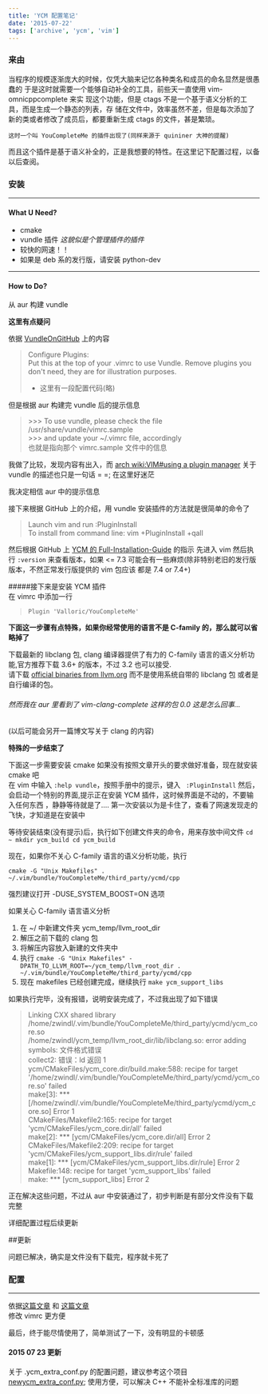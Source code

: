 ```yaml
---
title: 'YCM 配置笔记'
date: '2015-07-22'
tags: ['archive', 'ycm', 'vim']
---
```


### 来由

当程序的规模逐渐庞大的时候，仅凭大脑来记忆各种类名和成员的命名显然是很愚蠢的
于是这时就需要一个能够自动补全的工具，前些天一直使用 vim-omnicppcomplete 来实
现这个功能，但是 ctags 不是一个基于语义分析的工具，而是生成一个静态的列表，存
储在文件中，效率虽然不差，但是每次添加了新的类或者修改了成员后，都要重新生成
ctags 的文件，甚是繁琐。

    这时一个叫 YouCompleteMe 的插件出现了(同样来源于 quininer 大神的提醒)
而且这个插件是基于语义补全的，正是我想要的特性。在这里记下配置过程，以备以后查阅。

### 安装
******

#### What U Need?

- cmake
- vundle 插件 *这貌似是个管理插件的插件*
- 较快的网速！！
- 如果是 deb 系的发行版，请安装 python-dev

******
#### How to Do?

从 aur 构建 vundle

 **这里有点疑问**
 
 依据 [VundleOnGitHub](https://github.com/VundleVim/Vundle.vim) 上的内容

> Configure Plugins:  
> Put this at the top of your .vimrc to use Vundle. Remove plugins you don't need, they are for illustration purposes.  
> * 这里有一段配置代码(略)

但是根据 aur 构建完 vundle 后的提示信息
>  \>\>\> To use vundle, please check the file /usr/share/vundle/vimrc.sample  
>  \>\>\> and update your ~/.vimrc file, accordingly  
也就是指向那个 vimrc.sample 文件中的信息

我做了比较，发现内容有出入，而 [arch wiki:VIM#using a plugin manager](https://wiki.archlinux.org/index.php/Vim#Using_a_plugin_manager) 关于
vundle 的描述也只是一句话 = =; 在这里好迷茫

我决定相信 aur 中的提示信息

接下来根据 GitHub 上的介绍，用 vundle 安装插件的方法就是很简单的命令了

> Launch vim and run :PluginInstall  
> To install from command line: vim +PluginInstall +qall

然后根据 GitHub 上 [YCM 的 Full-Installation-Guide](https://github.com/Valloric/YouCompleteMe#full-installation-guide) 的指示
先进入 vim 然后执行 `:version` 来查看版本，如果 \<\= 7.3 可能会有一些麻烦(除非特别老旧的发行版版本，不然正常发行版提供的 vim 包应该
都是 7.4 or 7.4+)

#####接下来是安装 YCM 插件  
在 vimrc 中添加一行
> `Plugin 'Valloric/YouCompleteMe'`

**下面这一步骤有点特殊，如果你经常使用的语言不是 C-family 的，那么就可以省略掉了**

下载最新的 libclang 包, clang 编译器提供了有力的 C-family 语言的语义分析功能,官方推荐下载 3.6+ 的版本，不过 3.2 也可以接受.  
请下载 [official binaries from llvm.org](http://llvm.org/releases/download.html) 而不是使用系统自带的 libclang 包
或者是自行编译的包。

######      然而我在 aur 里看到了 vim-clang-complete 这样的包 0.0 这是怎么回事...

   (以后可能会另开一篇博文写关于 clang 的内容)

**特殊的一步结束了**

下面这一步需要安装 cmake 如果没有按照文章开头的要求做好准备，现在就安装 cmake 吧  
在 vim 中输入 `:help vundle`，按照手册中的提示，键入
` :PluginInstall`
然后，会启动一个特别的界面,提示正在安装 YCM 插件，这时候界面是不动的，不要输入任何东西
，静静等待就是了.... 第一次安装以为是卡住了，查看了网速发现走的飞快，才知道是在安装中  

等待安装结束\(没有提示\)后，执行如下创建文件夹的命令，用来存放中间文件
`cd ~
mkdir ycm_build
cd ycm_build`

现在，如果你不关心 C-family 语言的语义分析功能，执行

`cmake -G "Unix Makefiles" . ~/.vim/bundle/YouCompleteMe/third_party/ycmd/cpp`  

强烈建议打开 -DUSE\_SYSTEM\_BOOST=ON 选项

如果关心 C-family 语言语义分析

1. 在 ~/ 中新建文件夹 ycm\_temp/llvm\_root\_dir
2. 解压之前下载的 clang 包
3. 将解压内容放入新建的文件夹中
4. 执行 `cmake -G "Unix Makefiles" -DPATH_TO_LLVM_ROOT=~/ycm_temp/llvm_root_dir . ~/.vim/bundle/YouCompleteMe/third_party/ycmd/cpp`
5. 现在 makefiles 已经创建完成，继续执行 `make ycm_support_libs`

如果执行完毕，没有报错，说明安装完成了，不过我出现了如下错误

> Linking CXX shared library /home/zwindl/.vim/bundle/YouCompleteMe/third\_party/ycmd/ycm\_core.so  
> /home/zwindl/ycm\_temp/llvm\_root\_dir/lib/libclang.so: error adding symbols: 文件格式错误  
> collect2: 错误：ld 返回 1  
> ycm/CMakeFiles/ycm\_core.dir/build.make:588: recipe for target '/home/zwindl/.vim/bundle/YouCompleteMe/third\_party/ycmd/ycm\_core.so' failed  
> make[3]: \*\*\* [/home/zwindl/.vim/bundle/YouCompleteMe/third\_party/ycmd/ycm\_core.so] Error 1  
> CMakeFiles/Makefile2:165: recipe for target 'ycm/CMakeFiles/ycm\_core.dir/all' failed  
> make[2]: \*\*\* [ycm/CMakeFiles/ycm\_core.dir/all] Error 2  
> CMakeFiles/Makefile2:209: recipe for target 'ycm/CMakeFiles/ycm\_support\_libs.dir/rule' failed  
> make[1]: \*\*\* [ycm/CMakeFiles/ycm\_support\_libs.dir/rule] Error 2  
> Makefile:148: recipe for target 'ycm\_support\_libs' failed  
> make: \*\*\* [ycm\_support\_libs] Error 2

正在解决这些问题，不过从 aur 中安装通过了，初步判断是有部分文件没有下载完整

详细配置过程后续更新

##更新

问题已解决，确实是文件没有下载完，程序就卡死了

### 配置

******

依据[这篇文章](http://www.tuicool.com/articles/RZRJJbf) 和 [这篇文章](http://blog.jobbole.com/58978/)  
修改 vimrc 更方便

最后，终于能尽情使用了，简单测试了一下，没有明显的卡顿感

#### 2015 07 23 更新
关于 .ycm\_extra\_conf.py 的配置问题，建议参考这个项目 [newycm\_extra\_conf.py](https://github.com/robturtle/newycm_extra_conf.py); 使用方便，可以解决 C++ 不能补全标准库的问题
